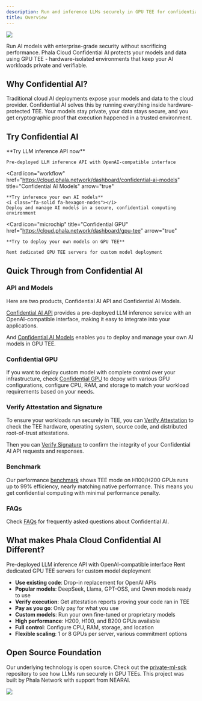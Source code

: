 ```yaml
---
description: Run and inference LLMs securely in GPU TEE for confidential AI.
title: Overview
---
```


<img
  src="/images/confidential-ai/confidential-ai-overview.jpeg"
/>

<Note>
Run AI models with enterprise-grade security without sacrificing performance. Phala Cloud Confidential AI protects your models and data using GPU TEE - hardware-isolated environments that keep your AI workloads private and verifiable.
</Note>

## Why Confidential AI?

Traditional cloud AI deployments expose your models and data to the cloud provider. Confidential AI solves this by running everything inside hardware-protected TEE. Your models stay private, your data stays secure, and you get cryptographic proof that execution happened in a trusted environment.

## Try Confidential AI

<Columns cols={2}>
  <Card
    icon="webhook"
    href="https://cloud.phala.network/dashboard/confidential-ai-api"
    title="Confidential AI API"
    arrow="true"
  >
    **Try LLM inference API now**

    Pre-deployed LLM inference API with OpenAI-compatible interface
  </Card>

  <Card
    icon="workflow"
    href="https://cloud.phala.network/dashboard/confidential-ai-models"
    title="Confidential AI Models"
    arrow="true"
  >
    **Try inference your own AI models**
    <i class="fa-solid fa-hexagon-nodes"></i>
    Deploy and manage AI models in a secure, confidential computing environment
  </Card>

  <Card
    icon="microchip"
    title="Confidential GPU"
    href="https://cloud.phala.network/dashboard/gpu-tee"
    arrow="true"
  >
    **Try to deploy your own models on GPU TEE**

    Rent dedicated GPU TEE servers for custom model deployment
  </Card>
</Columns>

## Quick Through from Confidential AI

### API and Models

Here are two products, Confidential AI API and Confidential AI Models.

[Confidential AI API](/phala-cloud/confidential-ai/confidential-model/confidential-ai-api) provides a pre-deployed LLM inference service with an OpenAI-compatible interface, making it easy to integrate into your applications. 

And [Confidential AI Models](/phala-cloud/confidential-ai/confidential-model/confidential-ai-models) enables you to deploy and manage your own AI models in GPU TEE.

### Confidential GPU

If you want to deploy custom model with complete control over your infrastructure, check [Confidential GPU](/phala-cloud/confidential-ai/confidential-gpu/overview) to depoy with various GPU configurations, configure CPU, RAM, and storage to match your workload requirements based on your needs.


### Verify Attestation and Signature
To ensure your workloads run securely in TEE, you can [Verify Attestation](./verify-attestation) to check the TEE hardware, operating system, source code, and distributed root-of-trust attestations. 

Then you can [Verify Signature](./verify-signature) to confirm the integrity of your Confidential AI API requests and responses.

### Benchmark

Our performance [benchmark](/phala-cloud/confidential-ai/benchmark) shows TEE mode on H100/H200 GPUs runs up to 99% efficiency, nearly matching native performance. This means you get confidential computing with minimal performance penalty.

### FAQs

Check [FAQs](/phala-cloud/confidential-ai/faqs) for frequently asked questions about Confidential AI.


## What makes Phala Cloud Confidential AI Different?

<Columns cols={2}>
  <Card
    icon="webhook"
    href="/phala-cloud/confidential-ai/confidential-model/confidential-ai-api"
    title="API and Models"
  >
    Pre-deployed LLM inference API with OpenAI-compatible interface
  </Card>
  <Card
    icon="microchip"
    title="Confidential GPU"
    href="/phala-cloud/confidential-ai/confidential-gpu/overview"
  >
    Rent dedicated GPU TEE servers for custom model deployment
  </Card>
</Columns>

- **Use existing code**: Drop-in replacement for OpenAI APIs
- **Popular models**: DeepSeek, Llama, GPT-OSS, and Qwen models ready to use
- **Verify execution**: Get attestation reports proving your code ran in TEE
- **Pay as you go**: Only pay for what you use
- **Custom models**: Run your own fine-tuned or proprietary models
- **High performance**: H200, H100, and B200 GPUs available
- **Full control**: Configure CPU, RAM, storage, and location
- **Flexible scaling**: 1 or 8 GPUs per server, various commitment options

## Open Source Foundation

Our underlying technology is open source. Check out the [private-ml-sdk](https://github.com/nearai/private-ml-sdk) repository to see how LLMs run securely in GPU TEEs. This project was built by Phala Network with support from NEARAI.

<Frame caption="Open Source Implementation: Private ML SDK">
  <img
    src="/images/confidential-ai/confidential-model/private-ml-sdk-repo.png"
  />
</Frame>

